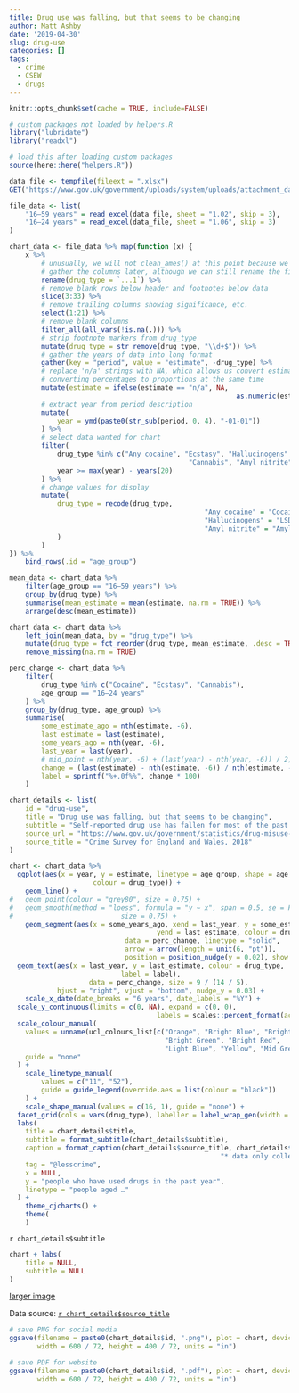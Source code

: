 ```yaml
---
title: Drug use was falling, but that seems to be changing
author: Matt Ashby
date: '2019-04-30'
slug: drug-use
categories: []
tags:
  - crime
  - CSEW
  - drugs
---
```


```r
knitr::opts_chunk$set(cache = TRUE, include=FALSE)
```

```r
# custom packages not loaded by helpers.R
library("lubridate")
library("readxl")

# load this after loading custom packages
source(here::here("helpers.R"))
```

```r
data_file <- tempfile(fileext = ".xlsx")
GET("https://www.gov.uk/government/uploads/system/uploads/attachment_data/file/728748/drug-misuse-1718-tables.xlsx", write_disk(data_file))

file_data <- list(
	"16–59 years" = read_excel(data_file, sheet = "1.02", skip = 3),
	"16–24 years" = read_excel(data_file, sheet = "1.06", skip = 3)
)
```

```r
chart_data <- file_data %>% map(function (x) {
	x %>% 
		# unusually, we will not clean_ames() at this point because we are going to 
		# gather the columns later, although we can still rename the first column
		rename(drug_type = `...1`) %>%
		# remove blank rows below header and footnotes below data
		slice(3:33) %>% 
		# remove trailing columns showing significance, etc.
		select(1:21) %>% 
		# remove blank columns
		filter_all(all_vars(!is.na(.))) %>% 
		# strip footnote markers from drug_type
		mutate(drug_type = str_remove(drug_type, "\\d+$")) %>% 
		# gather the years of data into long format
		gather(key = "period", value = "estimate", -drug_type) %>% 
		# replace 'n/a' strings with NA, which allows us convert estimate to numeric, 
		# converting percentages to proportions at the same time
		mutate(estimate = ifelse(estimate == "n/a", NA, 
														 as.numeric(estimate) / 100)) %>% 
		# extract year from period description
		mutate(
			year = ymd(paste0(str_sub(period, 0, 4), "-01-01"))
		) %>%
		# select data wanted for chart
		filter(
			drug_type %in% c("Any cocaine", "Ecstasy", "Hallucinogens", "Amphetamines", 
											 "Cannabis", "Amyl nitrite"),
			year >= max(year) - years(20)
		) %>% 
		# change values for display
		mutate(
			drug_type = recode(drug_type,
												 "Any cocaine" = "Cocaine",
												 "Hallucinogens" = "LSD/magic mushrooms",
												 "Amyl nitrite" = "Amyl nitrite*"
			)
		)
}) %>% 
	bind_rows(.id = "age_group")

mean_data <- chart_data %>% 
	filter(age_group == "16–59 years") %>% 
	group_by(drug_type) %>% 
	summarise(mean_estimate = mean(estimate, na.rm = TRUE)) %>% 
	arrange(desc(mean_estimate))

chart_data <- chart_data %>% 
	left_join(mean_data, by = "drug_type") %>% 
	mutate(drug_type = fct_reorder(drug_type, mean_estimate, .desc = TRUE)) %>% 
	remove_missing(na.rm = TRUE)

perc_change <- chart_data %>% 
	filter(
		drug_type %in% c("Cocaine", "Ecstasy", "Cannabis"),
		age_group == "16–24 years"
	) %>% 
	group_by(drug_type, age_group) %>% 
	summarise(
		some_estimate_ago = nth(estimate, -6),
		last_estimate = last(estimate),
		some_years_ago = nth(year, -6),
		last_year = last(year),
		# mid_point = nth(year, -6) + (last(year) - nth(year, -6)) / 2,
		change = (last(estimate) - nth(estimate, -6)) / nth(estimate, -6),
		label = sprintf("%+.0f%%", change * 100)
	)
```

```r
chart_details <- list(
	id = "drug-use",
	title = "Drug use was falling, but that seems to be changing",
	subtitle = "Self-reported drug use has fallen for most of the past 20 years, but in the past six years the use of cannabis, cocaine and ecstasy has increased, particularly among people aged 16–24. However, drug use is still lower now than it was at the turn of the millenium.",
	source_url = "https://www.gov.uk/government/statistics/drug-misuse-findings-from-the-2017-to-2018-csew",
	source_title = "Crime Survey for England and Wales, 2018"
)
```

```r
chart <- chart_data %>% 
  ggplot(aes(x = year, y = estimate, linetype = age_group, shape = age_group,
  					 colour = drug_type)) + 
	geom_line() +
# 	geom_point(colour = "grey80", size = 0.75) + 
#   geom_smooth(method = "loess", formula = "y ~ x", span = 0.5, se = FALSE, 
#   						size = 0.75) +
	geom_segment(aes(x = some_years_ago, xend = last_year, y = some_estimate_ago, 
									 yend = last_estimate, colour = drug_type), 
							 data = perc_change, linetype = "solid", 
							 arrow = arrow(length = unit(6, "pt")), 
							 position = position_nudge(y = 0.02), show.legend = FALSE) + 
  geom_text(aes(x = last_year, y = last_estimate, colour = drug_type, 
  							label = label), 
  					data = perc_change, size = 9 / (14 / 5),
            hjust = "right", vjust = "bottom", nudge_y = 0.03) +
	scale_x_date(date_breaks = "6 years", date_labels = "%Y") +
  scale_y_continuous(limits = c(0, NA), expand = c(0, 0),
  									 labels = scales::percent_format(accuracy = 1)) +
  scale_colour_manual(
    values = unname(ucl_colours_list[c("Orange", "Bright Blue", "Bright Pink",
                                       "Bright Green", "Bright Red", 
                                       "Light Blue", "Yellow", "Mid Green")]),
    guide = "none"
  ) +
	scale_linetype_manual(
		values = c("11", "52"), 
		guide = guide_legend(override.aes = list(colour = "black"))
	) + 
	scale_shape_manual(values = c(16, 1), guide = "none") + 
  facet_grid(cols = vars(drug_type), labeller = label_wrap_gen(width = 15)) +
  labs(
    title = chart_details$title,
    subtitle = format_subtitle(chart_details$subtitle),
    caption = format_caption(chart_details$source_title, chart_details$id,
    												 "* data only collected until 2016"),
    tag = "@lesscrime",
    x = NULL,
    y = "people who have used drugs in the past year",
    linetype = "people aged …"
  ) +
	theme_cjcharts() +
	theme(
	)
```


`r chart_details$subtitle`

```r
chart + labs(
	title = NULL,
	subtitle = NULL
)
```

[larger image](../`r chart_details$id`.png)

Data source: [`r chart_details$source_title`](`r chart_details$source_url`)

```r
# save PNG for social media
ggsave(filename = paste0(chart_details$id, ".png"), plot = chart, device = "png", 
       width = 600 / 72, height = 400 / 72, units = "in")

# save PDF for website
ggsave(filename = paste0(chart_details$id, ".pdf"), plot = chart, device = cairo_pdf, 
       width = 600 / 72, height = 400 / 72, units = "in")
```
